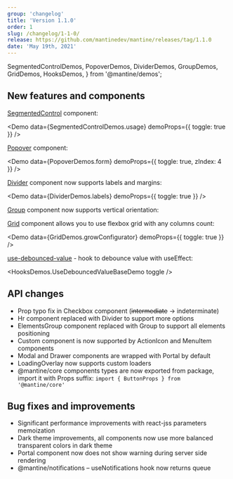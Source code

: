 ```yaml
---
group: 'changelog'
title: 'Version 1.1.0'
order: 1
slug: /changelog/1-1-0/
release: https://github.com/mantinedev/mantine/releases/tag/1.1.0
date: 'May 19th, 2021'
---
```


  SegmentedControlDemos,
  PopoverDemos,
  DividerDemos,
  GroupDemos,
  GridDemos,
  HooksDemos,
} from '@mantine/demos';

## New features and components

[SegmentedControl](https://mantine.dev/core/segmented-control/) component:

<Demo data={SegmentedControlDemos.usage} demoProps={{ toggle: true }} />

[Popover](https://mantine.dev/core/popover/) component:

<Demo data={PopoverDemos.form} demoProps={{ toggle: true, zIndex: 4 }} />

[Divider](https://mantine.dev/core/divider/) component now supports labels and margins:

<Demo data={DividerDemos.labels} demoProps={{ toggle: true }} />

[Group](https://mantine.dev/core/group/) component now supports vertical orientation:

<Demo data={GroupDemos.configurator} />

[Grid](https://mantine.dev/core/grid/) component allows you to use flexbox grid with any columns count:

<Demo data={GridDemos.growConfigurator} demoProps={{ toggle: true }} />

[use-debounced-value](https://mantine.dev/hooks/use-debounced-value/) - hook to debounce value with useEffect:

<HooksDemos.UseDebouncedValueBaseDemo toggle />

## API changes

- Prop typo fix in Checkbox component (~~intermediate~~ -> indeterminate)
- Hr component replaced with Divider to support more options
- ElementsGroup component replaced with Group to support all elements positioning
- Custom component is now supported by ActionIcon and MenuItem components
- Modal and Drawer components are wrapped with Portal by default
- LoadingOverlay now supports custom loaders
- @mantine/core components types are now exported from package, import it with Props suffix: `import { ButtonProps } from '@mantine/core'`

## Bug fixes and improvements

- Significant performance improvements with react-jss parameters memoization
- Dark theme improvements, all components now use more balanced transparent colors in dark theme
- Portal component now does not show warning during server side rendering
- @mantine/notifications – useNotifications hook now returns queue
